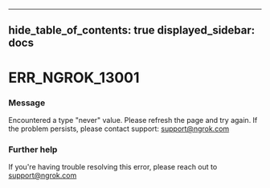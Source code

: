 

---
hide_table_of_contents: true
displayed_sidebar: docs
---


# ERR_NGROK_13001

### Message
Encountered a type "never" value. Please refresh the page and try again. If the problem persists, please contact support: support@ngrok.com

<ErrorDetails error="err_ngrok_13001" />



### Further help
If you're having trouble resolving this error, please reach out to [support@ngrok.com](mailto:support@ngrok.com?subject=Help%20with%20ERR_NGROK_13001)

